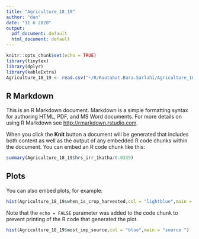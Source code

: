 ```yaml
---
title: "Agriculture_18_19"
author: "dan"
date: "11 6 2020"
output:
  pdf_document: default
  html_document: default
---
```


```r
knitr::opts_chunk$set(echo = TRUE)
library(tinytex)
library(dplyr)
library(kableExtra)
Agriculture_18_19 <- read.csv("~/R/Rautahat.Bara.Sarlahi/Agriculture_18_19.csv", stringsAsFactors=FALSE)
```

## R Markdown

This is an R Markdown document. Markdown is a simple formatting syntax for authoring HTML, PDF, and MS Word documents. For more details on using R Markdown see <http://rmarkdown.rstudio.com>.






When you click the **Knit** button a document will be generated that includes both content as well as the output of any embedded R code chunks within the document. You can embed an R code chunk like this:



```r
summary(Agriculture_18_19$hrs_irr_1katha/0.0339)
```

## Plots

You can also embed plots, for example:
```r

hist(Agriculture_18_19$when_is_crop_harvested,col = "lightblue",main = "When is crop harvested")
```




Note that the `echo = FALSE` parameter was added to the code chunk to prevent printing of the R code that generated the plot.

```r

hist(Agriculture_18_19$most_imp_source,col = "blue",main = "source ")
```


